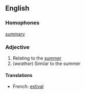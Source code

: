 ==English==
===Homophones===
[[summary]]
===Adjective===
# Relating to the [[summer]]
# (''weather'') Similar to the summer
====Translations====
*French: [[estival]]